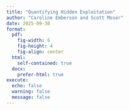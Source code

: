 ```yaml
---
title: "Quantifying Hidden Exploitation"
author: "Caroline Emberson and Scott Moser"
date: 2025-09-30
format:
  pdf:
    fig-width: 6
    fig-height: 4
    fig-align: center
  html:
    self-contained: true
  docx:
    prefer-html: true
execute:
  echo: false
  warning: false
  message: false
---
```

